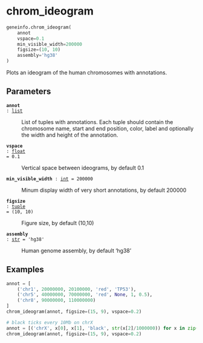 # chrom_ideogram { #geneinfo.chrom_ideogram }

```python
geneinfo.chrom_ideogram(
    annot
    vspace=0.1
    min_visible_width=200000
    figsize=(10, 10)
    assembly='hg38'
)
```

Plots an ideogram of the human chromosomes with annotations.

## Parameters {.doc-section .doc-section-parameters}

<code>[**annot**]{.parameter-name} [:]{.parameter-annotation-sep} [[list](`list`)]{.parameter-annotation}</code>

:   List of tuples with annotations. Each tuple should contain the chromosome name, start and end position, color, label and optionally the width and height of the annotation.

<code>[**vspace**]{.parameter-name} [:]{.parameter-annotation-sep} [[float](`float`)]{.parameter-annotation} [ = ]{.parameter-default-sep} [0.1]{.parameter-default}</code>

:   Vertical space between ideograms, by default 0.1

<code>[**min_visible_width**]{.parameter-name} [:]{.parameter-annotation-sep} [[int](`int`)]{.parameter-annotation} [ = ]{.parameter-default-sep} [200000]{.parameter-default}</code>

:   Minum display width of very short annotations, by default 200000

<code>[**figsize**]{.parameter-name} [:]{.parameter-annotation-sep} [[tuple](`tuple`)]{.parameter-annotation} [ = ]{.parameter-default-sep} [(10, 10)]{.parameter-default}</code>

:   Figure size, by default (10,10)

<code>[**assembly**]{.parameter-name} [:]{.parameter-annotation-sep} [[str](`str`)]{.parameter-annotation} [ = ]{.parameter-default-sep} [\'hg38\']{.parameter-default}</code>

:   Human genome assembly, by default 'hg38'

## Examples {.doc-section .doc-section-examples}

```python
annot = [
    ('chr1', 20000000, 20100000, 'red', 'TP53'),
    ('chr5', 40000000, 70000000, 'red', None, 1, 0.5), 
    ('chr8', 90000000, 110000000)
]
chrom_ideogram(annot, figsize=(15, 9), vspace=0.2)

# black ticks every 10Mb on chrX
annot = [('chrX', x[0], x[1], 'black', str(x[2]/1000000)) for x in zip(range(0, 150000000, 10000000), range(300000, 150000000, 10000000), range(0, 150000000, 10000000))]
chrom_ideogram(annot, figsize=(15, 9), vspace=0.2)
```